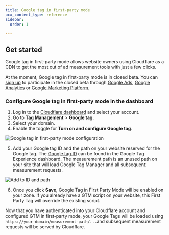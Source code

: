 ```yaml
---
title: Google tag in first-party mode
pcx_content_type: reference
sidebar:
  order: 1

---
```


## Get started

Google tag in first-party mode allows website owners using Cloudflare as a CDN to get the most out of ad measurement tools with just a few clicks.

At the moment, Google tag in first-party mode is in closed beta. You can [sign up](https://www.cloudflare.com/en-gb/lp/google-tag-first-party-mode/) to participate in the closed beta through [Google Ads](http://ads.google.com), [Google Analytics](http://analytics.google.com) or [Google Marketing Platform](https://marketingplatform.google.com/).

### Configure Google tag in first-party mode in the dashboard

1. Log in to the [Cloudflare dashboard](https://dash.cloudflare.com/login) and select your account.
2. Go to **Tag Management** > **Google tag**.
3. Select your domain.
4. Enable the toggle for **Turn on and configure Google tag**. 

![Google tag in first-party mode configuration](~/assets/images/google-tag-first-party-mode/google-tag-configuration.png)

5. Add your Google tag ID and the path on your website reserved for the Google tag. 
The [Google tag ID](https://support.google.com/analytics/answer/9539598?hl=en) can be found in the Google Tag Experience dashboard. The measurement path is an unused path on your site that will load Google Tag Manager and all subsequent measurement requests.  

![Add to ID and path](~/assets/images/google-tag-first-party-mode/google-tag-id-path.png)

6. Once you click **Save**, Google Tag in First Party Mode will be enabled on your zone. If you already have a GTM script on your website, this First Party Tag will override the existing script.

Now that you have authenticated into your Cloudflare account and configured GTM in first-party mode, your Google Tags will be loaded using `https://your-domain/measurement-path/...`and subsequent measurement requests will be served by Cloudflare.

